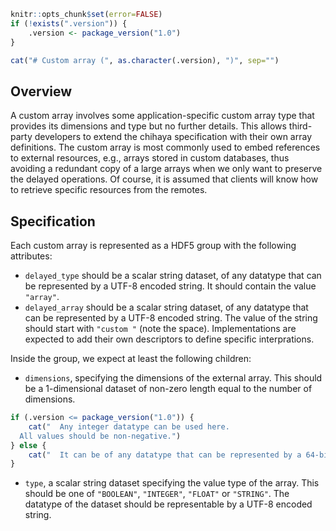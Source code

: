 ```r
knitr::opts_chunk$set(error=FALSE)
if (!exists(".version")) {
    .version <- package_version("1.0")
}
```

```r
cat("# Custom array (", as.character(.version), ")", sep="")
```

## Overview

A custom array involves some application-specific custom array type that provides its dimensions and type but no further details.
This allows third-party developers to extend the chihaya specification with their own array definitions.
The custom array is most commonly used to embed references to external resources, e.g., arrays stored in custom databases,
thus avoiding a redundant copy of a large arrays when we only want to preserve the delayed operations.
Of course, it is assumed that clients will know how to retrieve specific resources from the remotes.

## Specification

Each custom array is represented as a HDF5 group with the following attributes:

- `delayed_type` should be a scalar string dataset, of any datatype that can be represented by a UTF-8 encoded string.
  It should contain the value `"array"`.
- `delayed_array` should be a scalar string dataset, of any datatype that can be represented by a UTF-8 encoded string.
  The value of the string should start with `"custom "` (note the space).
  Implementations are expected to add their own descriptors to define specific interprations.

Inside the group, we expect at least the following children:

- `dimensions`, specifying the dimensions of the external array.
  This should be a 1-dimensional dataset of non-zero length equal to the number of dimensions.
```r
if (.version <= package_version("1.0")) {
    cat("  Any integer datatype can be used here.
  All values should be non-negative.")
} else {
    cat("  It can be of any datatype that can be represented by a 64-bit unsigned integer.")
}
```
- `type`, a scalar string dataset specifying the value type of the array.
  This should be one of `"BOOLEAN"`, `"INTEGER"`, `"FLOAT"` or `"STRING"`.
  The datatype of the dataset should be representable by a UTF-8 encoded string.
